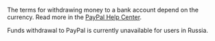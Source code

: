 The terms for withdrawing money to a bank account depend on the currency. Read more in the [PayPal Help Center](https://www.paypal.com/us/smarthelp/article/faq1189).

<Note mode="restriction" title="Alert">

Funds withdrawal to PayPal is currently unavailable for users in Russia.

</Note>